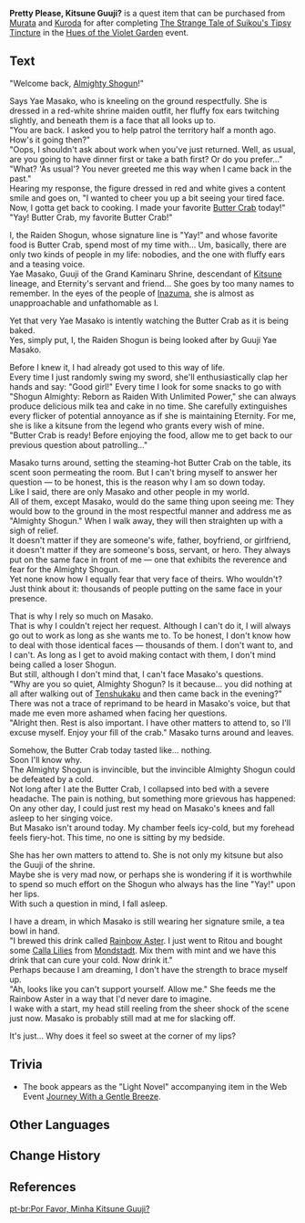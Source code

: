 {{Book Infobox
|image       = Item Pretty Please, Kitsune Guuji.png
|type        = Quest Items
|rarity      = 3
|description = A popular light novel in Inazuma which tells the story of the "good-for-nothing" Shogun and the "good-at-everything" Kitsune Guuji. The novel is in the same collection as "[[Shogun Almighty: Reborn as Raiden With Unlimited Power]]," but not by the same author. What they share in common, however, is their popularity.
|source1     = Sold by [[Kuroda]] at the [[Yae Publishing House]] in [[Inazuma City]]
|source2     = Sold by [[Murata (NPC)|Murata]] at the [[Outlander Affairs Agency]] in [[Ritou]] during the [[Hues of the Violet Garden]] event
}}
'''Pretty Please, Kitsune Guuji?''' is a quest item that can be purchased from [[Murata (NPC)|Murata]] and [[Kuroda]] for {{Item|Mora|30|x=1500}} after completing [[The Strange Tale of Suikou's Tipsy Tincture]] in the [[Hues of the Violet Garden]] event.

==Text==
"Welcome back, [[Raiden Shogun|Almighty Shogun]]!"

Says Yae Masako, who is kneeling on the ground respectfully. She is dressed in a red-white shrine maiden outfit, her fluffy fox ears twitching slightly, and beneath them is a face that all looks up to.<br />
"You are back. I asked you to help patrol the territory half a month ago. How's it going then?"<br />
"Oops, I shouldn't ask about work when you've just returned. Well, as usual, are you going to have dinner first or take a bath first? Or do you prefer..."<br />
"What? 'As usual'? You never greeted me this way when I came back in the past."<br />
Hearing my response, the figure dressed in red and white gives a content smile and goes on, "I wanted to cheer you up a bit seeing your tired face. Now, I gotta get back to cooking. I made your favorite [[Butter Crab]] today!"<br />
"Yay! Butter Crab, my favorite Butter Crab!"

I, the Raiden Shogun, whose signature line is "Yay!" and whose favorite food is Butter Crab, spend most of my time with... Um, basically, there are only two kinds of people in my life: nobodies, and the one with fluffy ears and a teasing voice.<br />
Yae Masako, Guuji of the Grand Kaminaru Shrine, descendant of [[Kitsune]] lineage, and Eternity's servant and friend... She goes by too many names to remember. In the eyes of the people of [[Inazuma]], she is almost as unapproachable and unfathomable as I.

Yet that very Yae Masako is intently watching the Butter Crab as it is being baked.<br />
Yes, simply put, I, the Raiden Shogun is being looked after by Guuji Yae Masako.

Before I knew it, I had already got used to this way of life.<br />
Every time I just randomly swing my sword, she'll enthusiastically clap her hands and say: "Good girl!" Every time I look for some snacks to go with "Shogun Almighty: Reborn as Raiden With Unlimited Power," she can always produce delicious milk tea and cake in no time. She carefully extinguishes every flicker of potential annoyance as if she is maintaining Eternity. For me, she is like a kitsune from the legend who grants every wish of mine.<br />
"Butter Crab is ready! Before enjoying the food, allow me to get back to our previous question about patrolling..."

Masako turns around, setting the steaming-hot Butter Crab on the table, its scent soon permeating the room. But I can't bring myself to answer her question &mdash; to be honest, this is the reason why I am so down today.<br />
Like I said, there are only Masako and other people in my world.<br />
All of them, except Masako, would do the same thing upon seeing me: They would bow to the ground in the most respectful manner and address me as "Almighty Shogun." When I walk away, they will then straighten up with a sigh of relief.<br />
It doesn't matter if they are someone's wife, father, boyfriend, or girlfriend, it doesn't matter if they are someone's boss, servant, or hero. They always put on the same face in front of me &mdash; one that exhibits the reverence and fear for the Almighty Shogun.<br />
Yet none know how I equally fear that very face of theirs. Who wouldn't? Just think about it: thousands of people putting on the same face in your presence.

That is why I rely so much on Masako.<br />
That is why I couldn't reject her request. Although I can't do it, I will always go out to work as long as she wants me to.
To be honest, I don't know how to deal with those identical faces &mdash; thousands of them. I don't want to, and I can't. As long as I get to avoid making contact with them, I don't mind being called a loser Shogun.<br />
But still, although I don't mind that, I can't face Masako's questions.<br />
"Why are you so quiet, Almighty Shogun? Is it because... you did nothing at all after walking out of [[Tenshukaku]] and then came back in the evening?" There was not a trace of reprimand to be heard in Masako's voice, but that made me even more ashamed when facing her questions.<br />
"Alright then. Rest is also important. I have other matters to attend to, so I'll excuse myself. Enjoy your fill of the crab." Masako turns around and leaves.

Somehow, the Butter Crab today tasted like... nothing.<br />
Soon I'll know why.<br />
The Almighty Shogun is invincible, but the invincible Almighty Shogun could be defeated by a cold.<br />
Not long after I ate the Butter Crab, I collapsed into bed with a severe headache. The pain is nothing, but something more grievous has happened:
On any other day, I could just rest my head on Masako's knees and fall asleep to her singing voice.<br />
But Masako isn't around today. My chamber feels icy-cold, but my forehead feels fiery-hot. This time, no one is sitting by my bedside.

She has her own matters to attend to. She is not only my kitsune but also the Guuji of the shrine.<br />
Maybe she is very mad now, or perhaps she is wondering if it is worthwhile to spend so much effort on the Shogun who always has the line "Yay!" upon her lips.<br />
With such a question in mind, I fall asleep.

I have a dream, in which Masako is still wearing her signature smile, a tea bowl in hand.<br />
"I brewed this drink called [[Rainbow Aster]]. I just went to Ritou and bought some [[Calla Lily|Calla Lilies]] from [[Mondstadt]]. Mix them with mint and we have this drink that can cure your cold. Now drink it."<br />
Perhaps because I am dreaming, I don't have the strength to brace myself up.<br />
"Ah, looks like you can't support yourself. Allow me." She feeds me the Rainbow Aster in a way that I'd never dare to imagine.<br />
I wake with a start, my head still reeling from the sheer shock of the scene just now. Masako is probably still mad at me for slacking off.

It's just... Why does it feel so sweet at the corner of my lips?

==Trivia==
*The book appears as the "Light Novel" accompanying item in the Web Event [[Journey With a Gentle Breeze]].

==Other Languages==
{{Other Languages|default_hidden = 1
|en      = Pretty Please, Kitsune Guuji?
|zhs     = 拜托了我的狐仙宫司
|zhs_rm  = Bàituōle Wǒ de Húxiān Gōngsī
|zht     = 拜託了我的狐仙宮司
|zht_rm  = Bàituōle Wǒ de Húxiān Gōngsī
|ja      = お願いっ！私の仙狐宮司
|ja_rm   = Onegai'! Watashi no Senko Guuji<ref>{{Ref/Quest|About That Time We Saved the Tanuki Photo Board|note=Japanese Voice-Over}}</ref>
|ko      = 부탁해요, 나의 여우 신선 궁사님
|ko_rm   = Butakhaeyo, Na-ui Yeo'u Sinseon Gungsa-nim
|es      = Se lo ruego, Suma Sacerdotisa
|fr      = S'il te plaît, ma Guuji Kitsune ?
|ru      = Пожалуйста, Кицунэ Гудзи
|th      = รบกวนด้วยนะ Kitsune Guuji ของฉัน
|th_rm   = 
|vi      = Làm Phiền Rồi Guuji Hồ Ly Của Ta
|de      = Bitte an die Kitsune Guuji
|id      = Ayo dong Kitsune Guuji, Kamu Cantik deh
|pt      = Por Favor, Minha Kitsune Guuji?
}}

==Change History==
{{Change History|2.6}}

==References==
{{Reflist}}

[[pt-br:Por Favor, Minha Kitsune Guuji?]]
